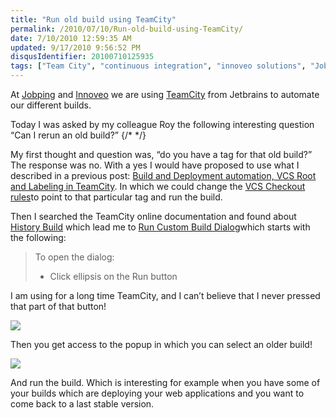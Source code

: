 ```yaml
---
title: "Run old build using TeamCity"
permalink: /2010/07/10/Run-old-build-using-TeamCity/
date: 7/10/2010 12:59:35 AM
updated: 9/17/2010 9:56:52 PM
disqusIdentifier: 20100710125935
tags: ["Team City", "continuous integration", "innoveo solutions", "Jobping"]
---
```

At [Jobping](http://www.jobping.com) and [Innoveo](http://www.innoveo.com/) we are using [TeamCity](http://www.jetbrains.com/teamcity/index.html) from Jetbrains to automate our different builds.

Today I was asked by my colleague Roy the following interesting question “Can I rerun an old build?”
{/* <!-- more --> */}

My first thought and question was, “do you have a tag for that old build?” The response was no. With a yes I would have proposed to use what I described in a previous post: [Build and Deployment automation, VCS Root and Labeling in TeamCity](http://www.laurentkempe.com/post/Build-and-Deployment-automation-VCS-Root-and-Labeling-in-TeamCity.aspx). In which we could change the [VCS Checkout rules](http://confluence.jetbrains.net/display/TCD5/VCS+Checkout+Rules)to point to that particular tag and run the build.

Then I searched the TeamCity online documentation and found about [History Build](http://confluence.jetbrains.net/display/TCD5/History+Build) which lead me to [Run Custom Build Dialog](http://confluence.jetbrains.net/display/TCD5/Run+Custom+Build+Dialog)which starts with the following:

> To open the dialog:
> 
> *   Click ellipsis on the Run button

I am using for a long time TeamCity, and I can’t believe that I never pressed that part of that button!

![](http://farm5.static.flickr.com/4137/4777341802_abe7bcf1a5_o_d.png)

Then you get access to the popup in which you can select an older build!

![](http://farm5.static.flickr.com/4095/4777341878_9ce2cf6264_z_d.jpg)

And run the build.
 Which is interesting for example when you have some of your builds which are deploying your web applications and you want to come back to a last stable version.   
